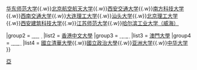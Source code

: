 {{Navbox
|name   = 亚太高校书院联盟
|title= [[亚太高校书院联盟|<span style="color:#ffffff;">亚太高校书院联盟</span>]]
|titlestyle = background:SteelBlue; color:white;
|groupstyle = background:SteelBlue; color:white;
|evenstyle = background:LemonChiffon;
|above= 
|group1 = [[中国大陆高等学校列表|<span style="color:#ffffff;">中国大陸</span>]]
|list1  = [[复旦大学]]{{.w}}[[华东师范大学]]{{.w}}[[北京航空航天大学]]{{.w}}[[西安交通大学]]{{.w}}[[南方科技大学]]{{.w}}[[西南交通大学]]{{.w}}[[大连理工大学]]{{.w}}[[汕头大学]]{{.w}}[[北京理工大学]]{{.w}}[[西安建筑科技大学]]{{.w}}[[江苏师范大学]]{{.w}}[[哈尔滨工业大学（威海）]]

|group2 = [[香港大学列表|<span style="color:#ffffff;">香港</span>]]
|list2  = [[香港中文大學]]
|group3 = [[澳门大学列表|<span style="color:#ffffff;">澳门</span>]]
|list3  = [[澳門大學]]
|group4 = [[台湾大学列表|<span style="color:#ffffff;">台湾</span>]]
|list4  = [[國立清華大學]]{{.w}}[[國立政治大學]]{{.w}}[[亚洲大学 (台湾)|亚洲大学]]{{.w}}[[中华大学]]
}}<noinclude>
[[Category:教育模板|亞]]
</noinclude>